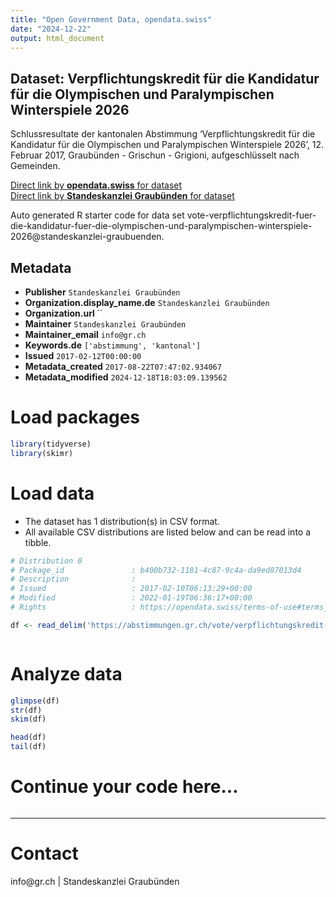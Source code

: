 ```yaml
---
title: "Open Government Data, opendata.swiss"
date: "2024-12-22"
output: html_document
---
```


## Dataset: Verpflichtungskredit für die Kandidatur für die Olympischen und Paralympischen Winterspiele 2026

Schlussresultate der kantonalen Abstimmung 'Verpflichtungskredit für die Kandidatur für die Olympischen und Paralympischen Winterspiele 2026', 12. Februar 2017, Graubünden - Grischun - Grigioni, aufgeschlüsselt nach Gemeinden.

[Direct link by **opendata.swiss** for dataset](https://opendata.swiss/de/dataset/verpflichtungskredit-fur-die-kandidatur-fur-die-olympischen-und-paralympischen-winterspiel-2026)<br>
[Direct link by **Standeskanzlei Graubünden** for dataset](https://abstimmungen.gr.ch/vote/verpflichtungskredit-fuer-die-kandidatur-fuer-die-olympischen-und-paralympischen-winterspiele-2026/data)

Auto generated R starter code for data set vote-verpflichtungskredit-fuer-die-kandidatur-fuer-die-olympischen-und-paralympischen-winterspiele-2026@standeskanzlei-graubuenden.

## Metadata

- **Publisher** `Standeskanzlei Graubünden`
- **Organization.display_name.de** `Standeskanzlei Graubünden`
- **Organization.url** ``
- **Maintainer** `Standeskanzlei Graubünden`
- **Maintainer_email** `info@gr.ch`
- **Keywords.de** `['abstimmung', 'kantonal']`
- **Issued** `2017-02-12T00:00:00`
- **Metadata_created** `2017-08-22T07:47:02.934067`
- **Metadata_modified** `2024-12-18T18:03:09.139562`


# Load packages

```r

library(tidyverse)
library(skimr)

```

# Load data

-   The dataset has 1 distribution(s) in CSV format.
-   All available CSV distributions are listed below and can be read into a tibble.

```r

# Distribution 0
# Package_id               : b400b732-1181-4c87-9c4a-da9ed87013d4
# Description              : 
# Issued                   : 2017-02-10T06:13:29+00:00
# Modified                 : 2022-01-19T06:36:17+00:00
# Rights                   : https://opendata.swiss/terms-of-use#terms_by

df <- read_delim('https://abstimmungen.gr.ch/vote/verpflichtungskredit-fuer-die-kandidatur-fuer-die-olympischen-und-paralympischen-winterspiele-2026/data-csv')



```

# Analyze data

```r

glimpse(df)
str(df)
skim(df)

head(df)
tail(df)

```

# Continue your code here...

```r

```

------------------------------------------------------------------------

# Contact

info@gr.ch | Standeskanzlei Graubünden
